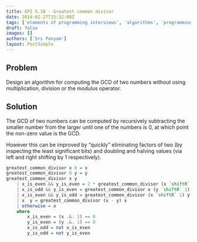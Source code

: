 ```yaml
---
title: EPI 5.10 - Greatest common divisor
date: 2014-02-27T15:32:08Z
tags: ['elements of programming interviews', 'algorithms', 'programming', 'greatest common divisor']
draft: false
images: []
authors: ['Sri Panyam']
layout: PostSimple
---
```


## Problem

Design an algorithm for computing the GCD of two numbers without using multiplication, division or the modulus operator.

## Solution

The GCD of two numbers can be computed by recursively subtracting the smaller number from the larger until one of the numbers is 0, at which point the non-zero value is the GCD.

However this can be improved by “quickly” eliminating factors of two (by inspecting the least significant bits) and doubling and halving values (via left and right shifting by 1 respectively).

```haskell showLineNumbers
greatest_common_divisor x 0 = x
greatest_common_divisor 0 y = y
greatest_common_divisor x y
    | x_is_even && y_is_even = 2 * greatest_common_divisor (x `shiftR` 1) (y `shiftR` 1)
    | x_is_odd && y_is_even = greatest_common_divisor x (y `shiftR` 1)
    | x_is_even && y_is_odd = greatest_common_divisor (x `shiftR` 1) y
    | x  y = greatest_common_divisor (x - y) x
    | otherwise = x
    where
        x_is_even = (x .&. 1) == 0
        y_is_even = (y .&. 1) == 0
        x_is_odd = not x_is_even
        y_is_odd = not y_is_even
```

